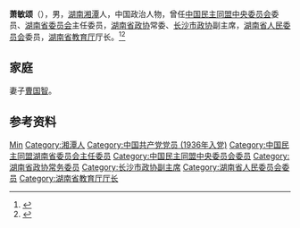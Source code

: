 '''萧敏颂'''（{{bd|1914年||1957年|}}），男，[[湖南|湖南]][[湘潭|湘潭]]人，中国政治人物，曾任[[中国民主同盟中央委员会|中国民主同盟中央委员会]]委员、[[中国民主同盟湖南省委员会|湖南省委员会]]主任委员，[[湖南省政协|湖南省政协]]常委、[[长沙市政协|长沙市政协]]副主席，[[湖南省人民委员会|湖南省人民委员会]]委员，[[湖南省教育厅|湖南省教育厅]]厅长。<ref>{{Cite book|title=湖湘文化大辞典 • 上卷|author=万里主编; 吕锡琛, 孙湘源, 刘甲柱等副主编|publisher=湖南人民出版社|year=2006|isbn=|location=长沙|pages=}}</ref><ref>{{Cite web|title=历任主委|url=http://hnmm.csjing.com/about.asp?class_id=81|accessdate=2020-07-12|work=中国民主同盟湖南省委员会|archiveurl=https://web.archive.org/web/20200712062731/http://hnmm.csjing.com/about.asp?class_id=81|archivedate=2020-07-12}}</ref>

== 家庭 ==
妻子[[曹国智|曹国智]]。

== 参考资料 ==
{{reflist}}

{{中华人民共和国官员小作品}}
{{Authority control}}
{{DEFAULTSORT:Xiao萧}}
[[Category:萧姓|Min]]
[[Category:湘潭人|Category:湘潭人]]
[[Category:中国共产党党员_(1936年入党)|Category:中国共产党党员 (1936年入党)]]
[[Category:中国民主同盟湖南省委员会主任委员|Category:中国民主同盟湖南省委员会主任委员]]
[[Category:中国民主同盟中央委员会委员|Category:中国民主同盟中央委员会委员]]
[[Category:湖南省政协常务委员|Category:湖南省政协常务委员]]
[[Category:长沙市政协副主席|Category:长沙市政协副主席]]
[[Category:湖南省人民委员会委员|Category:湖南省人民委员会委员]]
[[Category:湖南省教育厅厅长|Category:湖南省教育厅厅长]]